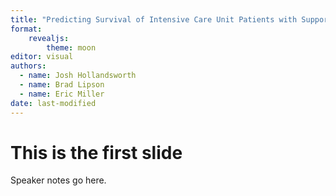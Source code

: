 ```yaml
---
title: "Predicting Survival of Intensive Care Unit Patients with Support Vector Machines"
format: 
    revealjs:
        theme: moon
editor: visual
authors: 
  - name: Josh Hollandsworth
  - name: Brad Lipson
  - name: Eric Miller
date: last-modified
---
```


# This is the first slide

::: {.notes}
Speaker notes go here.
:::